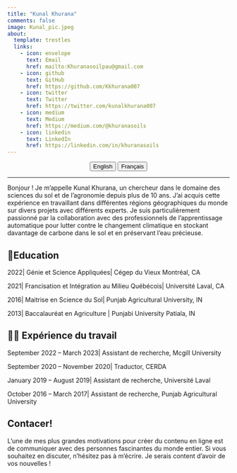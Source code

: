 ```yaml
---
title: "Kunal Khurana"
comments: false
image: Kunal_pic.jpeg
about:
  template: trestles
  links:
    - icon: envelope
      text: Email
      href: mailto:Khuranasoilpau@gmail.com
    - icon: github
      text: GitHub
      href: https://github.com/Kkhurana007
    - icon: twitter
      text: Twitter
      href: https://twitter.com/kunalkhurana007   
    - icon: medium
      text: Medium
      href: https://medium.com/@khuranasoils
    - icon: linkedin
      text: LinkedIn
      href: https://linkedin.com/in/khuranasoils   
---
```


<center>

::: {.btn-group role="group" aria-label="About"}
<a href="about.html"> <button type="button" class="btn btn-primary me-md-2 btn-sm">English</button></a> <a href="about-fr.html"> <button type="button" class="btn btn-primary me-md-2 btn-sm">Français</button></a>
:::

</center>

::: {#hero-heading}
---
Bonjour ! Je m’appelle Kunal Khurana, un chercheur dans le domaine des sciences du sol et de l’agronomie depuis plus de 10 ans. J'ai acquis cette expérience en travaillant dans différentes régions géographiques du monde sur divers projets avec différents experts. Je suis particulièrement passionné par la collaboration avec des professionnels de l'apprentissage automatique pour lutter contre le changement climatique en stockant davantage de carbone dans le sol et en préservant l'eau précieuse.

## 📝Education

2022| Génie et Science Appliquées| Cégep du Vieux Montréal, CA

2021| Francisation et Intégration au Milieu Québécois| Université Laval, CA

2016| Maitrise en Science du Sol| Punjab Agricultural University, IN

2013| Baccalauréat en Agriculture | Punjabi University Patiala, IN


## 🧑‍💼 Expérience du travail

September 2022 -- March 2023| Assistant de recherche, Mcgill University

September 2020 -- November 2020| Traductor, CERDA

January 2019 -- August 2019| Assistant de recherche, Université Laval

October 2016 -- March 2017| Assistant de recherche, Punjab Agricultural University

## Contacer!
L'une de mes plus grandes motivations pour créer du contenu en ligne est de communiquer avec des personnes fascinantes du monde entier. Si vous souhaitez en discuter, n'hésitez pas à m'écrire. Je serais content d'avoir de vos nouvelles !

:::

